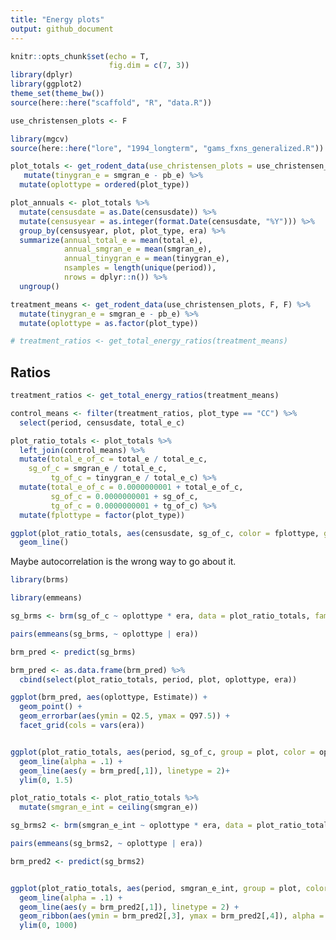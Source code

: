 ```yaml
---
title: "Energy plots"
output: github_document
---
```


```r
knitr::opts_chunk$set(echo = T,
                      fig.dim = c(7, 3))
library(dplyr)
library(ggplot2)
theme_set(theme_bw())
source(here::here("scaffold", "R", "data.R"))
```

```r

use_christensen_plots <- F

library(mgcv)
source(here::here("lore", "1994_longterm", "gams_fxns_generalized.R"))

plot_totals <- get_rodent_data(use_christensen_plots = use_christensen_plots, return_plot = T) %>%
   mutate(tinygran_e = smgran_e - pb_e) %>%
  mutate(oplottype = ordered(plot_type))

plot_annuals <- plot_totals %>%
  mutate(censusdate = as.Date(censusdate)) %>%
  mutate(censusyear = as.integer(format.Date(censusdate, "%Y"))) %>%
  group_by(censusyear, plot, plot_type, era) %>%
  summarize(annual_total_e = mean(total_e),
            annual_smgran_e = mean(smgran_e),
            annual_tinygran_e = mean(tinygran_e),
            nsamples = length(unique(period)),
            nrows = dplyr::n()) %>%
  ungroup()

treatment_means <- get_rodent_data(use_christensen_plots, F, F) %>%
  mutate(tinygran_e = smgran_e - pb_e) %>%
  mutate(oplottype = as.factor(plot_type))

# treatment_ratios <- get_total_energy_ratios(treatment_means)

```


## Ratios


```r
treatment_ratios <- get_total_energy_ratios(treatment_means) 

control_means <- filter(treatment_ratios, plot_type == "CC") %>%
  select(period, censusdate, total_e_c)

plot_ratio_totals <- plot_totals %>%
  left_join(control_means) %>%
  mutate(total_e_of_c = total_e / total_e_c,
    sg_of_c = smgran_e / total_e_c,
         tg_of_c = tinygran_e / total_e_c) %>%
  mutate(total_e_of_c = 0.0000000001 + total_e_of_c,
         sg_of_c = 0.0000000001 + sg_of_c,
         tg_of_c = 0.0000000001 + tg_of_c) %>%
  mutate(fplottype = factor(plot_type))

```

```r

ggplot(plot_ratio_totals, aes(censusdate, sg_of_c, color = fplottype, group = plot)) +
  geom_line()

```

<!-- ```{r} -->

<!-- library(lme4) -->
<!-- library(emmeans) -->


<!-- sg_glm <- glm(sg_of_c ~ oplottype * era, data = plot_ratio_totals, family = Gamma) -->

<!-- pairs(emmeans(sg_glm, ~ oplottype |era)) -->


<!-- sg_glm2 <- glm(sg_of_c ~ oplottype * era + plot, data = plot_ratio_totals, family = Gamma) -->

<!-- pairs(emmeans(sg_glm2, ~ oplottype |era)) -->


<!-- sg_glmer <- glmer(sg_of_c ~ oplottype * era + (period | plot), data = plot_ratio_totals, family = Gamma) -->

<!-- summary(sg_glmer) -->


<!-- sg_emmeans <- emmeans(sg_glmer, specs = ~ oplottype | era) -->

<!-- pairs(sg_emmeans) -->


<!-- sg_glmer2 <- glmer(sg_of_c ~ oplottype * era + (1 | plot) + (period | plot), data = plot_ratio_totals, family = Gamma) -->

<!-- summary(sg_glmer2) -->

<!-- library(emmeans) -->

<!-- sg_emmeans2 <- emmeans(sg_glmer2, specs = ~ oplottype | era) -->

<!-- pairs(sg_emmeans2) -->



<!-- sg_glmer3 <- glmer(sg_of_c ~ oplottype * era + (1 | plot) , data = plot_ratio_totals, family = Gamma) -->

<!-- summary(sg_glmer3) -->

<!-- library(emmeans) -->

<!-- sg_emmeans3 <- emmeans(sg_glmer3, specs = ~ oplottype | era) -->

<!-- pairs(sg_emmeans3) -->

<!-- ``` -->


<!-- ```{r} -->

<!-- sg_pred <- plot_ratio_totals %>% -->
<!--   select(period, oplottype, era, plot, sg_of_c) %>% -->
<!--   mutate(glm_pred = predict(sg_glm, type = "response"), -->
<!--          glm2_pred = predict(sg_glm2, type = "response"), -->
<!--          glmer1_pred = predict(sg_glmer, type = "response", re.form=NA), -->
<!--          glmer2_pred = predict(sg_glmer2, type = "response", re.form=NA), -->
<!--          glmer3_pred = predict(sg_glmer3, type = "response", re.form=NA)) -->

<!-- ggplot(sg_pred, aes(period, sg_of_c, group = plot, color = oplottype)) + -->
<!--   geom_line(alpha = .1) + -->
<!--   geom_line(aes(y = glm_pred), linetype = 2) + -->
<!--   ylim(0, 1.5) -->

<!-- ggplot(sg_pred, aes(period, sg_of_c, group = plot, color = oplottype)) + -->
<!--   geom_line(alpha = .1) + -->
<!--   geom_line(aes(y = glm2_pred), linetype = 2) + -->
<!--   ylim(0, 1.5) -->
<!-- ggplot(sg_pred, aes(period, sg_of_c, group = plot, color = oplottype)) + -->
<!--   geom_line(alpha = .1) + -->
<!--   geom_line(aes(y = glmer1_pred), linetype = 2) + -->
<!--   ylim(0, 1.5) -->

<!-- ggplot(sg_pred, aes(period, sg_of_c, group = plot, color = oplottype)) + -->
<!--   geom_line(alpha = .1) + -->
<!--   geom_line(aes(y = glmer2_pred), linetype = 2) + -->
<!--   ylim(0, 1.5) -->

<!-- ggplot(sg_pred, aes(period, sg_of_c, group = plot, color = oplottype)) + -->
<!--   geom_line(alpha = .1) + -->
<!--   geom_line(aes(y = glmer3_pred), linetype = 2) + -->
<!--   ylim(0, 1.5) -->

<!-- ``` -->

Maybe autocorrelation is the wrong way to go about it.


<!-- ```{r broken linear} -->

<!-- sg_b <- glm(sg_of_c ~ period + oplottype*era, data = plot_ratio_totals, family = "Gamma") -->

<!-- pairs(emmeans(sg_b, ~ oplottype | era)) -->


<!-- sg_b2 <- glm(sg_of_c ~ period + oplottype*era + plot, data = plot_ratio_totals, family = "Gamma") -->

<!-- pairs(emmeans(sg_b2, ~ oplottype | era)) -->

<!-- sg_b_pred <- plot_ratio_totals %>% -->
<!--   select(period, oplottype, era, plot, sg_of_c) %>% -->
<!--   mutate(glm_pred = predict(sg_b, type = "response"), -->
<!--          glm_pred2 = predict(sg_b2, type = "response")) -->
<!-- ggplot(sg_b_pred, aes(period, sg_of_c, group = plot, color = oplottype)) + -->
<!--   geom_line(alpha = .1) + -->
<!--   geom_line(aes(y = glm_pred), linetype = 2) + -->
<!--   ylim(0, 1.5) -->


<!-- ggplot(sg_b_pred, aes(period, sg_of_c, group = plot, color = oplottype)) + -->
<!--   geom_line(alpha = .1) + -->
<!--   geom_line(aes(y = glm_pred2), linetype = 2) + -->
<!--   ylim(0, 1.5) -->
<!-- ``` -->

```r

library(brms)

library(emmeans)

sg_brms <- brm(sg_of_c ~ oplottype * era, data = plot_ratio_totals, family = Gamma)

pairs(emmeans(sg_brms, ~ oplottype | era))

brm_pred <- predict(sg_brms)

brm_pred <- as.data.frame(brm_pred) %>%
  cbind(select(plot_ratio_totals, period, plot, oplottype, era))

ggplot(brm_pred, aes(oplottype, Estimate)) +
  geom_point() +
  geom_errorbar(aes(ymin = Q2.5, ymax = Q97.5)) +
  facet_grid(cols = vars(era))


ggplot(plot_ratio_totals, aes(period, sg_of_c, group = plot, color = oplottype, fill = oplottype)) +
  geom_line(alpha = .1) +
  geom_line(aes(y = brm_pred[,1]), linetype = 2)+
  ylim(0, 1.5)

plot_ratio_totals <- plot_ratio_totals %>%
  mutate(smgran_e_int = ceiling(smgran_e))

sg_brms2 <- brm(smgran_e_int ~ oplottype * era, data = plot_ratio_totals, family = poisson)

pairs(emmeans(sg_brms2, ~ oplottype | era))

brm_pred2 <- predict(sg_brms2)


ggplot(plot_ratio_totals, aes(period, smgran_e_int, group = plot, color = oplottype, fill = oplottype)) +
  geom_line(alpha = .1) +
  geom_line(aes(y = brm_pred2[,1]), linetype = 2) +
  geom_ribbon(aes(ymin = brm_pred2[,3], ymax = brm_pred2[,4]), alpha = .3) +
  ylim(0, 1000)

```